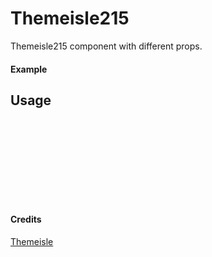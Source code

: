 
<Meta of={Themeisle215} title="Themeisle/Themeisle215" />

# Themeisle215

Themeisle215 component with different props.

#### Example

<Canvas of={Themeisle215.Primary} />

## Usage

```ts
import { Themeisle215 } from "yadl-ui";

const Example = () => {
  return (
      <Themeisle215 />
  );
};

export default Example;
```

#### Credits
[Themeisle](https://themeisle.com/illustrations)
